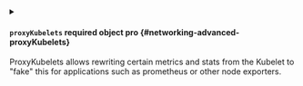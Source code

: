 
<details className="config-field" data-expandable="true">
<summary>

#### `proxyKubelets` <span className="config-field-required" data-required="false">required</span> <span className="config-field-type">object</span> <span className="config-field-default"></span> <span className="config-field-enum"></span> <span data-pro="false" className="config-field-pro">pro</span> {#networking-advanced-proxyKubelets}

ProxyKubelets allows rewriting certain metrics and stats from the Kubelet to "fake" this for applications such as
prometheus or other node exporters.

</summary>




<details className="config-field" data-expandable="false" open>
<summary>

##### `byHostname` <span className="config-field-required" data-required="false">required</span> <span className="config-field-type">boolean</span> <span className="config-field-default"></span> <span className="config-field-enum"></span> <span data-pro="false" className="config-field-pro">pro</span> {#networking-advanced-proxyKubelets-byHostname}

ByHostname will add a special vCluster hostname to the nodes where the node can be reached at. This doesn't work
for all applications, e.g. Prometheus requires a node IP.

</summary>



</details>



<details className="config-field" data-expandable="false" open>
<summary>

##### `byIP` <span className="config-field-required" data-required="false">required</span> <span className="config-field-type">boolean</span> <span className="config-field-default"></span> <span className="config-field-enum"></span> <span data-pro="false" className="config-field-pro">pro</span> {#networking-advanced-proxyKubelets-byIP}

ByIP will create a separate service in the host cluster for every node that will point to virtual cluster and will be used to
route traffic.

</summary>



</details>


</details>
